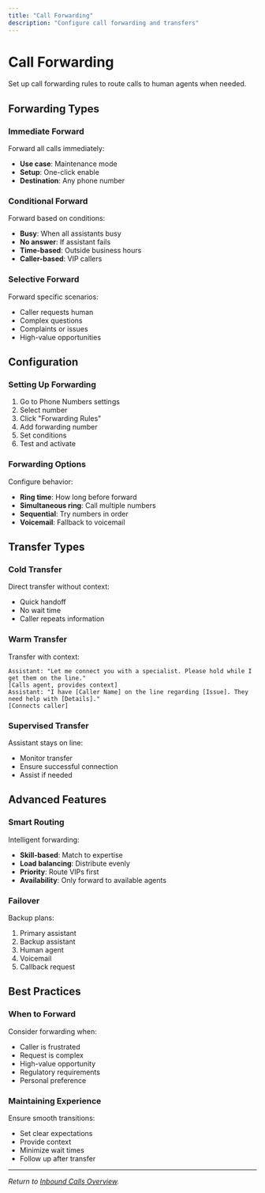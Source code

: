```yaml
---
title: "Call Forwarding"
description: "Configure call forwarding and transfers"
---
```


# Call Forwarding

Set up call forwarding rules to route calls to human agents when needed.

## Forwarding Types

### Immediate Forward

Forward all calls immediately:

- **Use case**: Maintenance mode
- **Setup**: One-click enable
- **Destination**: Any phone number

### Conditional Forward

Forward based on conditions:

- **Busy**: When all assistants busy
- **No answer**: If assistant fails
- **Time-based**: Outside business hours
- **Caller-based**: VIP callers

### Selective Forward

Forward specific scenarios:

- Caller requests human
- Complex questions
- Complaints or issues
- High-value opportunities

## Configuration

### Setting Up Forwarding

1. Go to Phone Numbers settings
2. Select number
3. Click "Forwarding Rules"
4. Add forwarding number
5. Set conditions
6. Test and activate

### Forwarding Options

Configure behavior:

- **Ring time**: How long before forward
- **Simultaneous ring**: Call multiple numbers
- **Sequential**: Try numbers in order
- **Voicemail**: Fallback to voicemail

## Transfer Types

### Cold Transfer

Direct transfer without context:

- Quick handoff
- No wait time
- Caller repeats information

### Warm Transfer

Transfer with context:

```
Assistant: "Let me connect you with a specialist. Please hold while I get them on the line."
[Calls agent, provides context]
Assistant: "I have [Caller Name] on the line regarding [Issue]. They need help with [Details]."
[Connects caller]
```

### Supervised Transfer

Assistant stays on line:

- Monitor transfer
- Ensure successful connection
- Assist if needed

## Advanced Features

### Smart Routing

Intelligent forwarding:

- **Skill-based**: Match to expertise
- **Load balancing**: Distribute evenly
- **Priority**: Route VIPs first
- **Availability**: Only forward to available agents

### Failover

Backup plans:

1. Primary assistant
2. Backup assistant
3. Human agent
4. Voicemail
5. Callback request

## Best Practices

### When to Forward

Consider forwarding when:

- Caller is frustrated
- Request is complex
- High-value opportunity
- Regulatory requirements
- Personal preference

### Maintaining Experience

Ensure smooth transitions:

- Set clear expectations
- Provide context
- Minimize wait times
- Follow up after transfer

---

*Return to [Inbound Calls Overview](/docs/inbound-calls/basics).*

